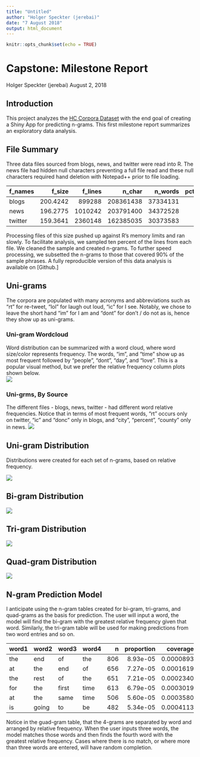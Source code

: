---
title: "Untitled"
author: "Holger Speckter (jerebai)"
date: "7 August 2018"
output: html_document
---

```{r setup, include=FALSE}
knitr::opts_chunk$set(echo = TRUE)
```

# Capstone: Milestone Report
Holger Speckter (jerebai)
August 2, 2018  

## Introduction   
This project analyzes the [HC Corpora Dataset](https://d396qusza40orc.cloudfront.net/dsscapstone/dataset/Coursera-SwiftKey.zip) with the end goal of creating a Shiny App for predicting n-grams.  This first milestone report summarizes an exploratory data analysis.

## File Summary   
Three data files sourced from blogs, news, and twitter were read into R.  The news file had hidden null characters preventing a full file read and these null characters required hand deletion with Notepad++ prior to file loading. 

f_names      f_size   f_lines      n_char    n_words   pct_n_char   pct_lines   pct_words
--------  ---------  --------  ----------  ---------  -----------  ----------  ----------
blogs      200.4242    899288   208361438   37334131         0.36        0.21        0.37
news       196.2775   1010242   203791400   34372528         0.35        0.24        0.34
twitter    159.3641   2360148   162385035   30373583         0.28        0.55        0.30
  
Processing files of this size pushed up against R's memory limits and ran slowly. To facilitate analysis, we sampled ten percent of the lines from each file. We cleaned the sample and created n-grams. To further speed processing, we subsetted the n-grams to those that covered 90% of the sample phrases.  A fully reproducible version of this data analysis is available on [Github.]

## Uni-grams  
The corpora are populated with many acronyms and abbreviations such as "rt" for re-tweet, "lol" for laugh out loud, "ic" for I see. Notably, we chose to leave the short hand "im" for I am and "dont" for don't / do not as is, hence they show up as uni-grams.  

### Uni-gram Wordcloud  
Word distribution can be summarized with a word cloud, where word size/color represents frequency. The words, "im", and "time" show up as most frequent followed by "people", "dont", "day", and "love". This is a popular visual method, but we prefer the relative frequency column plots shown below.  
![](/image/chunk1.png)<!-- -->

### Uni-grms, By Source  
The different files - blogs, news, twitter - had different word relative frequencies. Notice that in terms of most frequent words, "rt" occurs only on twitter, "ic" and "donc" only in blogs, and "city", "percent", "county" only in news. 
![](/image/chunk2.png)<!-- -->

## Uni-gram Distribution
Distributions were created for each set of n-grams, based on relative frequency.

![](/image/uni1.png)<!-- -->


## Bi-gram Distribution
![](/image/big1.png)<!-- -->

## Tri-gram Distribution
![](/image/tri1.png)<!-- -->

## Quad-gram Distribution
![](/image/quad1.png)<!-- -->

## N-gram Prediction Model

I anticipate using the n-gram tables created for bi-gram, tri-grams, and quad-grams as the basis for prediction.  The user will input a word, the model will find the bi-gram with the greatest relative frequency given that word.  Similarly, the tri-gram table will be used for making predictions from two word entries and so on.  


word1   word2   word3   word4      n   proportion    coverage
------  ------  ------  ------  ----  -----------  ----------
the     end     of      the      806     8.93e-05   0.0000893
at      the     end     of       656     7.27e-05   0.0001619
the     rest    of      the      651     7.21e-05   0.0002340
for     the     first   time     613     6.79e-05   0.0003019
at      the     same    time     506     5.60e-05   0.0003580
is      going   to      be       482     5.34e-05   0.0004113

Notice in the guad-gram table, that the 4-grams are separated by word and arranged by relative frequency. When the user inputs three words, the model matches those words and then finds the fourth word with the greatest relative frequency.  Cases where there is no match, or where more than three words are entered, will have random completion.

